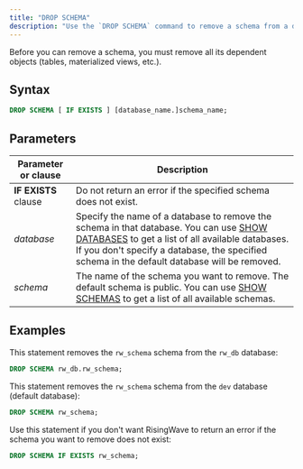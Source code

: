 ```yaml
---
title: "DROP SCHEMA"
description: "Use the `DROP SCHEMA` command to remove a schema from a database."
---
```


Before you can remove a schema, you must remove all its dependent objects (tables, materialized views, etc.).

## Syntax

```sql
DROP SCHEMA [ IF EXISTS ] [database_name.]schema_name;
```

## Parameters

| Parameter or clause  | Description                                                                                                                                                                                                                                                                    |
| -------------------- | ------------------------------------------------------------------------------------------------------------------------------------------------------------------------------------------------------------------------------------------------------------------------------ |
| **IF EXISTS** clause | Do not return an error if the specified schema does not exist.                                                                                                                                                                                                                 |
| _database_           | Specify the name of a database to remove the schema in that database. You can use [SHOW DATABASES](/docs/current/sql-show-databases/) to get a list of all available databases. If you don't specify a database, the specified schema in the default database will be removed. |
| _schema_             | The name of the schema you want to remove. The default schema is public. You can use [SHOW SCHEMAS](/docs/current/sql-show-schemas/) to get a list of all available schemas.                                                                                                   |

## Examples

This statement removes the `rw_schema` schema from the `rw_db` database:

```sql
DROP SCHEMA rw_db.rw_schema;
```

This statement removes the `rw_schema` schema from the `dev` database (default database):

```sql
DROP SCHEMA rw_schema;
```

Use this statement if you don't want RisingWave to return an error if the schema you want to remove does not exist:

```sql
DROP SCHEMA IF EXISTS rw_schema;
```
